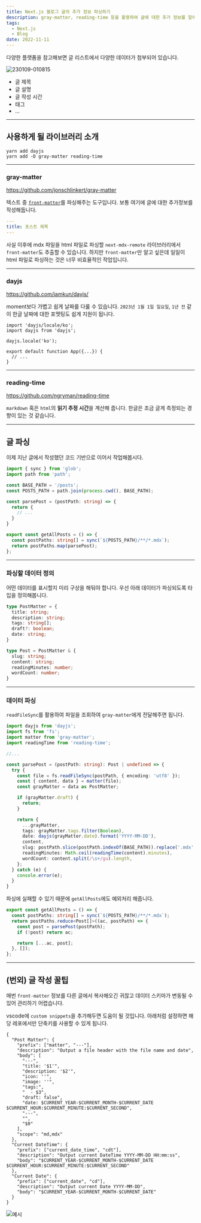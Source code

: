 ```yaml
---
title: Next.js 블로그 글의 추가 정보 파싱하기
description: gray-matter, reading-time 등을 활용하여 글에 대한 추가 정보를 알아내자.
tags:
  - Next.js
  - Blog
date: 2022-11-11
---
```


다양한 플랫폼을 참고해보면 글 리스트에서 다양한 데이터가 첨부되어 있습니다.

![230109-010815](/images/posts/2-blog-listInfo/230109-010815.png)

- 글 제목
- 글 설명
- 글 작성 시간
- 태그
- ...

---

## 사용하게 될 라이브러리 소개

```shell
yarn add dayjs
yarn add -D gray-matter reading-time
```

---

### gray-matter

https://github.com/jonschlinkert/gray-matter

텍스트 중 [`front-matter`](https://jekyllrb.com/docs/front-matter/)를 파싱해주는 도구입니다.
보통 여기에 글에 대한 추가정보를 작성해둡니다.

```yaml
---
title: 포스트 제목
---
```

사실 이후에 mdx 파일을 html 파일로 파싱할 `next-mdx-remote` 라이브러리에서 `front-matter`도 추출할 수 있습니다. 하지만 `front-matter`만 알고 싶은데 일일이 html 파일로 파싱하는 것은 너무 비효율적인 작업입니다.

---

### dayjs

https://github.com/iamkun/dayjs/

moment보다 가볍고 쉽게 날짜를 다룰 수 있습니다.
`2023년 1월 1일 일요일`, `1년 전` 같이 한글 날짜에 대한 포멧팅도 쉽게 지원이 됩니다.

```tsx:_app.tsx
import 'dayjs/locale/ko';
import dayjs from 'dayjs';

dayjs.locale('ko');

export default function App({...}) {
  // ...
}
```

---

### reading-time

https://github.com/ngryman/reading-time

`markdown` 혹은 `html`의 **읽기 추정 시간**을 계산해 줍니다.
한글은 조금 글게 측정되는 경향이 있는 것 같습니다.

---

## 글 파싱

이제 지난 글에서 작성했던 코드 기반으로 이어서 작업해봅시다.

```ts:libs/posts.ts
import { sync } from 'glob';
import path from 'path';

const BASE_PATH = '/posts';
const POSTS_PATH = path.join(process.cwd(), BASE_PATH);

const parsePost = (postPath: string) => {
  return {
    // ...
  }
}

export const getAllPosts = () => {
  const postPaths: string[] = sync(`${POSTS_PATH}/**/*.mdx`);
  return postPaths.map(parsePost);
};
```

---

### 파싱할 데이터 정의

어떤 데이터를 표시할지 미리 구상을 해둬야 합니다.
우선 아래 데이터가 파싱되도록 타입을 정의해봅니다.

```ts
type PostMatter = {
  title: string;
  description: string;
  tags: string[];
  draft?: boolean;
  date: string;
}

type Post = PostMatter & {
  slug: string;
  content: string;
  readingMinutes: number;
  wordCount: number;
}
```

---

### 데이터 파싱

`readFileSync`를 활용하여 파일을 조회하여 `gray-matter`에게 전달해주면 됩니다.

```ts:libs/post.ts
import dayjs from 'dayjs';
import fs from 'fs';
import matter from 'gray-matter';
import readingTime from 'reading-time';

//...

const parsePost = (postPath: string): Post | undefined => {
  try {
    const file = fs.readFileSync(postPath, { encoding: 'utf8' });
    const { content, data } = matter(file);
    const grayMatter = data as PostMatter;

    if (grayMatter.draft) {
      return;
    }

    return {
      ...grayMatter,
      tags: grayMatter.tags.filter(Boolean),
      date: dayjs(grayMatter.date).format('YYYY-MM-DD'),
      content,
      slug: postPath.slice(postPath.indexOf(BASE_PATH)).replace('.mdx', ''),
      readingMinutes: Math.ceil(readingTime(content).minutes),
      wordCount: content.split(/\s+/gu).length,
    };
  } catch (e) {
    console.error(e);
  }
}
```

파싱에 실패할 수 있기 때문에 `getAllPosts`에도 예외처리 해줍니다.

```ts
export const getAllPosts = () => {
  const postPaths: string[] = sync(`${POSTS_PATH}/**/*.mdx`);
  return postPaths.reduce<Post[]>((ac, postPath) => {
    const post = parsePost(postPath);
    if (!post) return ac;

    return [...ac, post];
  }, []);
};
```

---

## (번외) 글 작성 꿀팁

매번 `front-matter` 정보를 다른 글에서 복사해오긴 귀찮고 데이터 스키마가 변동될 수 있어 관리하기 어렵습니다.

vscode에 `custom snippets`을 추가해두면 도움이 될 것입니다.
아래처럼 설정하면 해당 레포에서만 단축키를 사용할 수 있게 됩니다.

```json:.vscode/mdx.code-snippets
{
  "Post Matter": {
    "prefix": ["matter", "---"],
    "description": "Output a file header with the file name and date",
    "body": [
      "---",
      "title: '$1'",
      "description: '$2'",
      "icon: ''",
      "image: ''",
      "tags:",
      "  - $3",
      "draft: false",
      "date: $CURRENT_YEAR-$CURRENT_MONTH-$CURRENT_DATE $CURRENT_HOUR:$CURRENT_MINUTE:$CURRENT_SECOND",
      "---",
      "",
      "$0"
    ],
    "scope": "md,mdx"
  },
  "Current DateTime": {
    "prefix": ["current_date_time", "cdt"],
    "description": "Output current DateTime YYYY-MM-DD HH:mm:ss",
    "body": "$CURRENT_YEAR-$CURRENT_MONTH-$CURRENT_DATE $CURRENT_HOUR:$CURRENT_MINUTE:$CURRENT_SECOND"
  },
  "Current Date": {
    "prefix": ["current_date", "cd"],
    "description": "Output current Date YYYY-MM-DD",
    "body": "$CURRENT_YEAR-$CURRENT_MONTH-$CURRENT_DATE"
  }
}
```


![예시](https://user-images.githubusercontent.com/65283190/211207259-793fe7a0-c9b1-4bfd-b444-93eca7e9dc1e.gif)